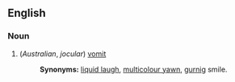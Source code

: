 ==English==
===Noun===

#(''Australian'', ''jocular'') [[vomit]]
#:'''Synonyms:''' [[liquid laugh]], [[multicolour yawn]], [[gurnig]] smile.